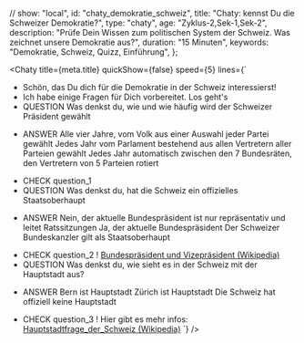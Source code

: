 
  // show: "local",
  id: "chaty_demokratie_schweiz",
  title: "Chaty: kennst Du die Schweizer Demokratie?",
  type: "chaty",
  age: "Zyklus-2,Sek-1,Sek-2",
  description:
    "Prüfe Dein Wissen zum politischen System der Schweiz. Was zeichnet unsere Demokratie aus?",
  duration: "15 Minuten",
  keywords: "Demokratie, Schweiz, Quizz, Einführung",
};

<Chaty
  title={meta.title}
  quickShow={false}
  speed={5}
  lines={`
- Schön, das Du dich für die Demokratie in der Schweiz interessierst!
- Ich habe einige Fragen für Dich vorbereitet. Los geht's
- QUESTION Was denkst du, wie und wie häufig wird der Schweizer Präsident gewählt
* ANSWER
  Alle vier Jahre, vom Volk aus einer Auswahl jeder Partei gewählt
  Jedes Jahr vom Parlament bestehend aus allen Vertretern aller Parteien gewählt
  Jedes Jahr automatisch zwischen den 7 Bundesräten, den Vertretern von 5 Parteien rotiert
- CHECK question_1
- QUESTION Was denkst du, hat die Schweiz ein offizielles Staatsoberhaupt
* ANSWER
  Nein, der aktuelle Bundespräsident ist nur repräsentativ und leitet Ratssitzungen
  Ja, der aktuelle Bundespräsident
  Der Schweizer Bundeskanzler gilt als Staatsoberhaupt
- CHECK question_2
! [Bundespräsident und Vizepräsident (Wikipedia)](https://de.wikipedia.org/wiki/Bundesrat_%28Schweiz%29#Bundespr%C3%A4sident_und_Vizepr%C3%A4sident)
- QUESTION Was denkst du, wie sieht es in der Schweiz mit der Hauptstadt aus?
* ANSWER
  Bern ist Hauptstadt
  Zürich ist Hauptstadt
  Die Schweiz hat offiziell keine Hauptstadt
- CHECK question_3
! Hier gibt es mehr infos: [Hauptstadtfrage_der_Schweiz (Wikipedia)](https://de.wikipedia.org/wiki/Hauptstadtfrage_der_Schweiz)
`}
/>
